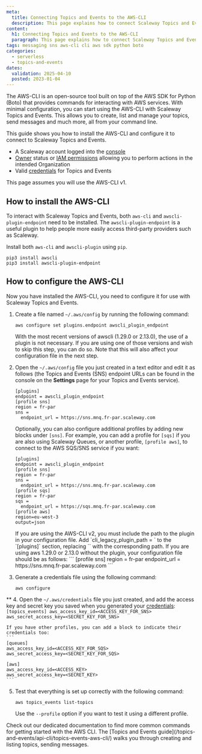 ```yaml
---
meta:
  title: Connecting Topics and Events to the AWS-CLI
  description: This page explains how to connect Scaleway Topics and Events to the AWS-CLI
content:
  h1: Connecting Topics and Events to the AWS-CLI
  paragraph: This page explains how to connect Scaleway Topics and Events to the AWS-CLI
tags: messaging sns aws-cli cli aws sdk python boto
categories:
  - serverless
  - topics-and-events
dates:
  validation: 2025-04-10
  posted: 2023-01-04
---
```


The AWS-CLI is an open-source tool built on top of the AWS SDK for Python (Boto) that provides commands for interacting with AWS services. With minimal configuration, you can start using the AWS-CLI with Scaleway Topics and Events. This allows you to create, list and manage your topics, send messages and much more, all from your command line.

This guide shows you how to install the AWS-CLI and configure it to connect to Scaleway Topics and Events.

<Macro id="requirements" />

- A Scaleway account logged into the [console](https://console.scaleway.com)
- [Owner](/iam/concepts/#owner) status or [IAM permissions](/iam/concepts/#permission) allowing you to perform actions in the intended Organization
- Valid [credentials](/topics-and-events/how-to/create-credentials/) for Topics and Events

<Message type="note">
  This page assumes you will use the AWS-CLI v1. 
</Message>

## How to install the AWS-CLI

To interact with Scaleway Topics and Events, both `aws-cli` and `awscli-plugin-endpoint` need to be installed. The `awscli-plugin-endpoint` is a useful plugin to help people more easily access third-party providers such as Scaleway.

Install both `aws-cli` and `awscli-plugin` using `pip`.

```
pip3 install awscli
pip3 install awscli-plugin-endpoint
```

## How to configure the AWS-CLI

Now you have installed the AWS-CLI, you need to configure it for use with Scaleway Topics and Events.

1. Create a file named `~/.aws/config` by running the following command:
    ```
    aws configure set plugins.endpoint awscli_plugin_endpoint
    ```

    <Message type="tip">
    With the most recent versions of awscli (1.29.0 or 2.13.0), the use of a plugin is not necessary. If you are using one of those versions and wish to skip this step, you can do so. Note that this will also affect your configuration file in the next step.
    </Message>

2. Open the `~/.aws/config` file you just created in a text editor and edit it as follows (the Topics and Events (SNS) endpoint URLs can be found in the console on the **Settings** page for your Topics and Events service).
    ```
    [plugins]
    endpoint = awscli_plugin_endpoint
    [profile sns]
    region = fr-par
    sns =
      endpoint_url = https://sns.mnq.fr-par.scaleway.com
    ```

    Optionally, you can also configure additional profiles by adding new blocks under `[sns]`. For example, you can add a profile for `[sqs]` if you are also using Scaleway Queues, or another profile, `[profile aws]`, to connect to the AWS SQS/SNS service if you want:

    ```
    [plugins]
    endpoint = awscli_plugin_endpoint
    [profile sns]
    region = fr-par
    sns =
      endpoint_url = https://sns.mnq.fr-par.scaleway.com
    [profile sqs]
    region = fr-par
    sqs =
      endpoint_url = https://sqs.mnq.fr-par.scaleway.com
    [profile aws]
    region=eu-west-3
    output=json
    ```

    <Message type="important">
      If you are using the AWS-CLI v2, you must include the path to the plugin in your configuration file. Add `cli_legacy_plugin_path = <path-to-plugin>` to the `[plugins]` section, replacing `<path-to-plugin>` with the corresponding path.
    </Message>

    <Message type="tip">
    If you are using aws 1.29.0 or 2.13.0 without the plugin, your configuration file should be as follows:
    ```
    [profile sns]
    region = fr-par
    endpoint_url = https://sns.mnq.fr-par.scaleway.com
    ```
    </Message>


3. Generate a credentials file using the following command:
    ```
    aws configure
    ```
**
4. Open the `~/.aws/credentials` file you just created, and add the access key and secret key you saved when you generated your [credentials](/topics-and-events/how-to/create-credentials/):
    ```
    [topics_events]
    aws_access_key_id=<ACCESS_KEY_FOR_SNS>
    aws_secret_access_key=<SECRET_KEY_FOR_SNS>
    ```

    If you have other profiles, you can add a block to indicate their credentials too:
    ```
    [queues]
    aws_access_key_id=<ACCESS_KEY_FOR_SQS>
    aws_secret_access_key=<SECRET_KEY_FOR_SQS>

    [aws]
    aws_access_key_id=<ACCESS_KEY>
    aws_secret_access_key=<SECRET_KEY>
    ```

5. Test that everything is set up correctly with the following command:
    ```
    aws topics_events list-topics
    ```

    Use the `--profile` option if you want to test it using a different profile.

<Message type="tip">
  Check out our dedicated documentation to find more common commands for getting started with the AWS CLI. The [Topics and Events guide](/topics-and-events/api-cli/topics-events-aws-cli/) walks you through creating and listing topics, sending messages.
</Message>
